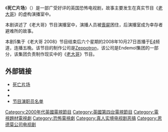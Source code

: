 《'''死亡片场'''》（{{lang-en|Dead Set}}）是一部广受好评的英国恐怖电视剧，故事主要发生在真实节目《[[老大哥_(英国)|老大哥]]》的虚构演播室中。

本剧讲述了《老大哥》节目演播室中，演播人员被[[喪屍|喪屍]]困住，后演播室成为幸存者避难所的故事。

本剧5集于《老大哥 2008》节目结束后六个星期的2008年10月27日首播于[[E4|E4]]频道，连播五晚。该节目的制作公司是[[Zeppotron|Zeppotron]]，该公司是Endemol集团的一部分，该集团负责制作现实中的《[[老大哥_(英国)|老大哥]]》节目。

==外部链接==

* [http://www.e4.com/deadset/ 死亡片场] {{Wayback|url=http://www.e4.com/deadset/ |date=20101230090129 }}
* {{Watch in Mainland China|搜狐视频|url=http://tv.sohu.com/s2012/deadset/|title=死亡片场}}
* {{IMDb title|id=1285482|title=死亡片场}}
* [http://www.deadsetcredits.com/ 节目演职员名单]{{dead link|date=2018年3月 |bot=InternetArchiveBot |fix-attempted=yes }}

[[Category:2000年代英國電視節目|Category:2000年代英國電視節目]]
[[Category:英國第四台電視節目|Category:英國第四台電視節目]]
[[Category:電視題材電視劇|Category:電視題材電視劇]]
[[Category:恐怖電視劇|Category:恐怖電視劇]]
[[Category:真人实境电视剧恶搞|Category:真人实境电视剧恶搞]]
[[Category:恩德莫公司电视剧|Category:恩德莫公司电视剧]]
